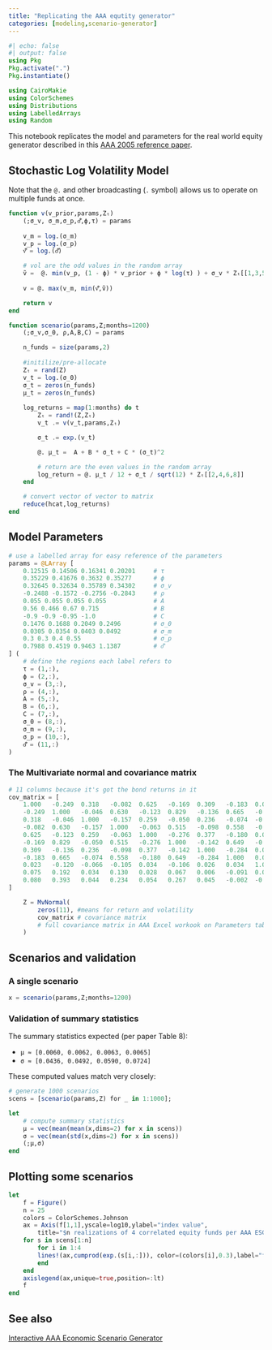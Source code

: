 ```yaml
---
title: "Replicating the AAA equtity generator"
categories: [modeling,scenario-generator]
---
```

```julia
#| echo: false
#| output: false
using Pkg
Pkg.activate(".")
Pkg.instantiate()
```

```julia
using CairoMakie
using ColorSchemes
using Distributions
using LabelledArrays
using Random
```

This notebook replicates the model and parameters for the real world equity generator described in this [AAA 2005 reference paper](https://www.actuary.org/sites/default/files/pdf/life/c3supp_march05.pdf).

## Stochastic Log Volatility Model

Note that the `@.` and other broadcasting (`.` symbol) allows us to operate on multiple funds at once.

```julia
function v(v_prior,params,Zₜ) 
	(;σ_v, σ_m,σ_p,σ⃰,ϕ,τ) = params
	
	v_m = log.(σ_m)
	v_p = log.(σ_p)
	v⃰ = log.(σ⃰)

	# vol are the odd values in the random array
	ṽ =  @. min(v_p, (1 - ϕ) * v_prior + ϕ * log(τ) ) + σ_v * Zₜ[[1,3,5,7]]
	
	v = @. max(v_m, min(v⃰,ṽ))

	return v
end

function scenario(params,Z;months=1200)
	(;σ_v,σ_0, ρ,A,B,C) = params

	n_funds = size(params,2)
	
	#initilize/pre-allocate
	Zₜ = rand(Z)
	v_t = log.(σ_0)
	σ_t = zeros(n_funds)
	μ_t = zeros(n_funds)
	
	log_returns = map(1:months) do t
		Zₜ = rand!(Z,Zₜ)
		v_t .= v(v_t,params,Zₜ)

		σ_t .= exp.(v_t)

		@. μ_t =  A + B * σ_t + C * (σ_t)^2

		# return are the even values in the random array
		log_return = @. μ_t / 12 + σ_t / sqrt(12) * Zₜ[[2,4,6,8]]
	end

	# convert vector of vector to matrix
	reduce(hcat,log_returns)
end
```

## Model Parameters

```julia
# use a labelled array for easy reference of the parameters 
params = @LArray [
    0.12515 0.14506 0.16341 0.20201     # τ
    0.35229 0.41676 0.3632 0.35277      # ϕ
    0.32645 0.32634 0.35789 0.34302     # σ_v
    -0.2488 -0.1572 -0.2756 -0.2843     # ρ
    0.055 0.055 0.055 0.055             # A
    0.56 0.466 0.67 0.715               # B
    -0.9 -0.9 -0.95 -1.0                # C
    0.1476 0.1688 0.2049 0.2496         # σ_0
    0.0305 0.0354 0.0403 0.0492         # σ_m
    0.3 0.3 0.4 0.55                    # σ_p
    0.7988 0.4519 0.9463 1.1387         # σ⃰
] ( 
	# define the regions each label refers to
	τ = (1,:),
	ϕ = (2,:),
	σ_v = (3,:),
	ρ = (4,:),
	A = (5,:),
	B = (6,:),
	C = (7,:),
	σ_0 = (8,:),
	σ_m = (9,:),
	σ_p = (10,:),
	σ⃰ = (11,:)
)
```
### The Multivariate normal and covariance matrix

```julia
# 11 columns because it's got the bond returns in it
cov_matrix = [
	1.000	-0.249	0.318	-0.082	0.625	-0.169	0.309	-0.183	0.023	0.075	0.080;
	-0.249	1.000	-0.046	0.630	-0.123	0.829	-0.136	0.665	-0.120	0.192	0.393;
	0.318	-0.046	1.000	-0.157	0.259	-0.050	0.236	-0.074	-0.066	0.034	0.044;
	-0.082	0.630	-0.157	1.000	-0.063	0.515	-0.098	0.558	-0.105	0.130	0.234;
	0.625	-0.123	0.259	-0.063	1.000	-0.276	0.377	-0.180	0.034	0.028	0.054;
	-0.169	0.829	-0.050	0.515	-0.276	1.000	-0.142	0.649	-0.106	0.067	0.267;
	0.309	-0.136	0.236	-0.098	0.377	-0.142	1.000	-0.284	0.026	0.006	0.045;
	-0.183	0.665	-0.074	0.558	-0.180	0.649	-0.284	1.000	0.034	-0.091	-0.002;
	0.023	-0.120	-0.066	-0.105	0.034	-0.106	0.026	0.034	1.000	0.047	-0.028;
	0.075	0.192	0.034	0.130	0.028	0.067	0.006	-0.091	0.047	1.000	0.697;
	0.080	0.393	0.044	0.234	0.054	0.267	0.045	-0.002	-0.028	0.697	1.000;
]

	Z = MvNormal(
		zeros(11), #means for return and volatility
		cov_matrix # covariance matrix
		# full covariance matrix in AAA Excel workook on Parameters tab
	)
```


## Scenarios and validation

### A single scenario

```julia
x = scenario(params,Z;months=1200)
```

### Validation of summary statistics

The summary statistics expected (per paper Table 8):

- `μ ≈ [0.0060, 0.0062, 0.0063, 0.0065]`
- `σ ≈ [0.0436, 0.0492, 0.0590, 0.0724]`

These computed values match very closely:

```julia
# generate 1000 scenarios 
scens = [scenario(params,Z) for _ in 1:1000];

let
	# compute summary statistics
	μ = vec(mean(mean(x,dims=2) for x in scens))
	σ = vec(mean(std(x,dims=2) for x in scens))
	(;μ,σ)
end
```

## Plotting some scenarios

```julia
let 
	f = Figure()
	n = 25
	colors = ColorSchemes.Johnson
	ax = Axis(f[1,1],yscale=log10,ylabel="index value",
		title="$n realizations of 4 correlated equity funds per AAA ESG")
	for s in scens[1:n]
		for i in 1:4
		lines!(ax,cumprod(exp.(s[i,:])), color=(colors[i],0.3),label="fund $i")
		end
	end
	axislegend(ax,unique=true,position=:lt)
	f
end
```

## See also

[Interactive AAA Economic Scenario Generator](/examples/academy-generator-rates/)